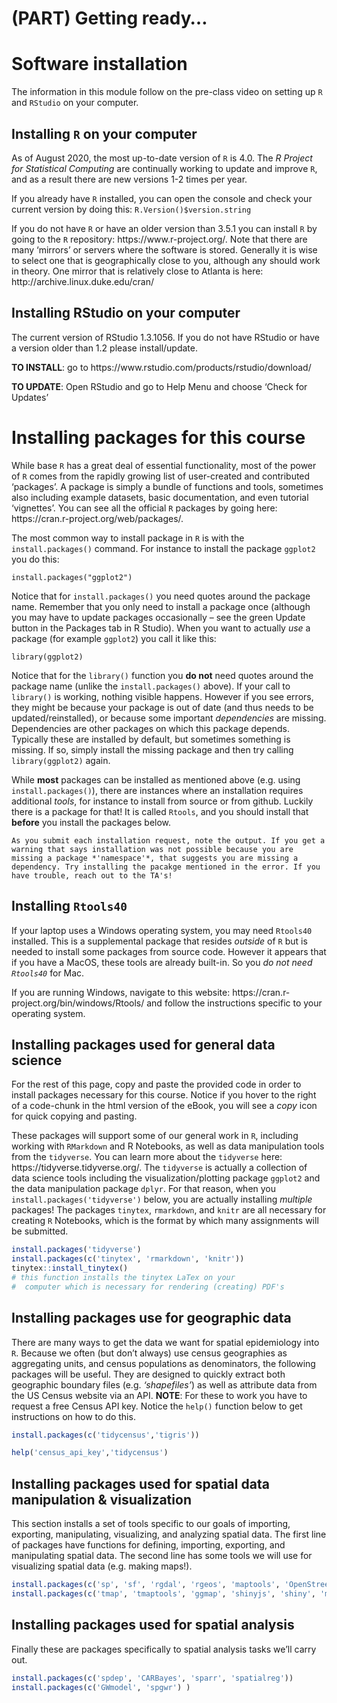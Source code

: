 # (PART) Getting ready... {-}



# Software installation {-}

The information in this module follow on the pre-class video on setting up `R` and `RStudio` on your computer. 

## Installing `R` on your computer {-}

As of August 2020, the most up-to-date version of `R` is 4.0. The *R Project for Statistical Computing* are continually working to update and improve `R`, and as a result there are new versions 1-2 times per year. 


If you already have `R` installed, you can open the console and check your current version by doing this: `R.Version()$version.string`

If you do not have `R` or have an older version than 3.5.1 you can install `R` by going to the `R` repository: https://www.r-project.org/. Note that there are many 'mirrors' or servers where the software is stored. Generally it is wise to select one that is geographically close to you, although any should work in theory. One mirror that is relatively close to Atlanta is here: http://archive.linux.duke.edu/cran/  

## Installing RStudio on your computer {-}

The current version of RStudio  1.3.1056. If you do not have RStudio or have a version older than 1.2 please install/update.


**TO INSTALL**: go to https://www.rstudio.com/products/rstudio/download/   

**TO UPDATE**: Open RStudio and go to Help Menu and choose 'Check for Updates'

# Installing packages for this course {-}

While base `R` has a great deal of essential functionality, most of the power of `R` comes from the rapidly growing list of user-created and contributed 'packages'. A package is simply a bundle of functions and tools, sometimes also including example datasets, basic documentation, and even tutorial 'vignettes'.  You can see all the official `R` packages by going here: https://cran.r-project.org/web/packages/. 

The most common way to install package in `R` is with the `install.packages()` command.  For instance to install the package `ggplot2` you do this:

`install.packages("ggplot2")`

Notice that for `install.packages()` you need quotes around the package name. Remember that you only need to install a package once (although you may have to update packages occasionally -- see the green Update button in the Packages tab in R Studio). When you want to actually *use* a package (for example `ggplot2`) you call it like this:

`library(ggplot2)`

Notice that for the `library()` function you **do not** need quotes around the package name (unlike the `install.packages()` above).  If your call to `library()` is working, nothing visible happens. However if you see errors, they might be because your package is out of date (and thus needs to be updated/reinstalled), or because some important *dependencies* are missing. Dependencies are other packages on which this package depends. Typically these are installed by default, but sometimes something is missing. If so, simply install the missing package and then try calling `library(ggplot2)` again. 

While **most** packages can be installed as mentioned above (e.g. using `install.packages()`), there are instances where an installation requires additional *tools*, for instance to install from source or from github.  Luckily there is a package for that! It is called `Rtools`, and you should install that **before** you install the packages below.

```block2
As you submit each installation request, note the output. If you get a warning that says installation was not possible because you are missing a package *'namespace'*, that suggests you are missing a dependency. Try installing the pacakge mentioned in the error. If you have trouble, reach out to the TA's!
```


## Installing `Rtools40` {-}

If your laptop uses a Windows operating system, you may need `Rtools40` installed. This is a supplemental package that resides *outside* of `R` but is needed to install some packages from source code.  However it appears that if you have a MacOS, these tools are already built-in. So you *do not need `Rtools40`* for Mac. 

If you are running Windows, navigate to this website: https://cran.r-project.org/bin/windows/Rtools/ and follow the instructions specific to your operating system. 

## Installing packages used for general data science {-}

For the rest of this page, copy and paste the provided code in order to install packages necessary for this course. Notice if you hover to the right of a code-chunk in the html version of the eBook, you will see a *copy* icon for quick copying and pasting.


These packages will support some of our general work in `R`, including working with `RMarkdown` and R Notebooks, as well as data manipulation tools from the `tidyverse`.  You can learn more about the `tidyverse` here: https://tidyverse.tidyverse.org/. The `tidyverse` is actually a collection of data science tools including the visualization/plotting package `ggplot2` and the data manipulation package `dplyr`. For that reason, when you `install.packages('tidyverse')` below, you are actually installing *multiple* packages!  The packages `tinytex`,  `rmarkdown`, and `knitr` are all necessary for creating `R` Notebooks, which is the format by which many assignments will be submitted.


```r
install.packages('tidyverse')   
install.packages(c('tinytex', 'rmarkdown', 'knitr')) 
tinytex::install_tinytex()  
# this function installs the tinytex LaTex on your
#  computer which is necessary for rendering (creating) PDF's 
```


## Installing packages use for geographic data {-}

There are many ways to get the data we want for spatial epidemiology into `R`. Because we often (but don't always) use census geographies as aggregating units, and census populations as denominators, the following packages will be useful. They are designed to quickly extract both geographic boundary files (e.g. *'shapefiles'*) as well as attribute data from the US Census website via an API.  **NOTE**: For these to work you have to request a free Census API key.  Notice the `help()` function below to get instructions on how to do this.

```r
install.packages(c('tidycensus','tigris')) 

help('census_api_key','tidycensus')
```



## Installing packages used for spatial data manipulation & visualization {-}


This section installs a set of tools specific to our goals of importing, exporting, manipulating, visualizing, and analyzing spatial data. The first line of packages have functions for defining, importing, exporting, and manipulating spatial data. The second line has some tools we will use for visualizing spatial data (e.g. making maps!). 

```r
install.packages(c('sp', 'sf', 'rgdal', 'rgeos', 'maptools', 'OpenStreetMap'))  
install.packages(c('tmap', 'tmaptools', 'ggmap', 'shinyjs', 'shiny', 'micromap')) 
```



## Installing packages used for spatial analysis {-}

Finally these are packages specifically to spatial analysis tasks we'll carry out.

```r
install.packages(c('spdep', 'CARBayes', 'sparr', 'spatialreg'))
install.packages(c('GWmodel', 'spgwr') )
```


